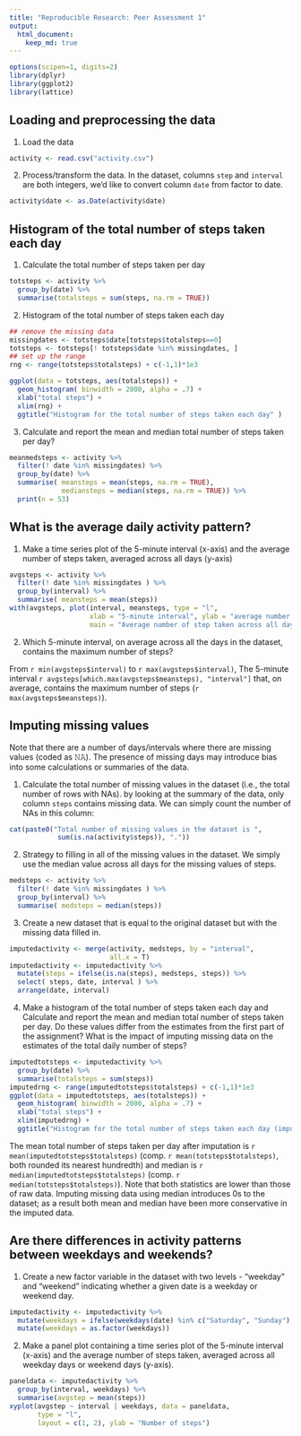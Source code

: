 ```yaml
---
title: "Reproducible Research: Peer Assessment 1"
output: 
  html_document:
    keep_md: true
---
```

```r
options(scipen=1, digits=2)
library(dplyr)
library(ggplot2)
library(lattice)
```


## Loading and preprocessing the data
1. Load the data
```r
activity <- read.csv("activity.csv")
```

2. Process/transform the data. In the dataset, columns `step` and `interval` are both integers, we'd like to convert column `date` from factor to date. 
```r
activity$date <- as.Date(activity$date)
```

## Histogram of the total number of steps taken each day
1. Calculate the total number of steps taken per day
```r
totsteps <- activity %>%
  group_by(date) %>%
  summarise(totalsteps = sum(steps, na.rm = TRUE))
```

2. Histogram of the total number of steps taken each day
```r
## remove the missing data
missingdates <- totsteps$date[totsteps$totalsteps==0]
totsteps <- totsteps[! totsteps$date %in% missingdates, ]
## set up the range
rng <- range(totsteps$totalsteps) + c(-1,1)*1e3

ggplot(data = totsteps, aes(totalsteps)) + 
  geom_histogram( binwidth = 2000, alpha = .7) +
  xlab("total steps") + 
  xlim(rng) +
  ggtitle("Histogram for the total number of steps taken each day" )
```

3. Calculate and report the mean and median total number of steps taken per day?
```r
meanmedsteps <- activity %>% 
  filter(! date %in% missingdates) %>%
  group_by(date) %>%
  summarise( meansteps = mean(steps, na.rm = TRUE), 
             mediansteps = median(steps, na.rm = TRUE)) %>%
  print(n = 53)
```

## What is the average daily activity pattern?
1. Make a time series plot  of the 5-minute interval (x-axis) and the average number of steps taken, averaged across all days (y-axis)
```r
avgsteps <- activity %>%
  filter(! date %in% missingdates ) %>%
  group_by(interval) %>%
  summarise( meansteps = mean(steps))
with(avgsteps, plot(interval, meansteps, type = "l",
                    xlab = "5-minute interval", ylab = "average number of step taken",
                    main = "Average number of step taken across all days"))
```

2. Which 5-minute interval, on average across all the days in the dataset, contains the maximum number of steps?

From `r min(avgsteps$interval)` to `r max(avgsteps$interval)`, 
The 5-minute interval `r avgsteps[which.max(avgsteps$meansteps), "interval"]` that,
on average, contains the maximum number of steps (`r max(avgsteps$meansteps)`). 

## Imputing missing values
Note that there are a number of days/intervals where there are missing values (coded as 𝙽𝙰). The presence of missing days may introduce bias into some calculations or summaries of the data.

1. Calculate the total number of missing values in the dataset (i.e., the total number of rows with NAs). by looking at the summary of the data, only column `steps` contains missing data. We can simply count the number of NAs in this column:
```r
cat(paste0("Total number of missing values in the dataset is ", 
            sum(is.na(activity$steps)), "."))
```
2. Strategy to filling in all of the missing values in the dataset. We simply use the median value across all days for the missing values of steps. 
```r
medsteps <- activity %>%
  filter(! date %in% missingdates ) %>%
  group_by(interval) %>%
  summarise( medsteps = median(steps))
```
3. Create a new dataset that is equal to the original dataset but with the missing data filled in.
```r
imputedactivity <- merge(activity, medsteps, by = "interval", 
                         all.x = T)
imputedactivity <- imputedactivity %>%
  mutate(steps = ifelse(is.na(steps), medsteps, steps)) %>%
  select( steps, date, interval ) %>%
  arrange(date, interval)
```

4. Make a histogram of the total number of steps taken each day and Calculate and report the mean and median total number of steps taken per day. Do these values differ from the estimates from the first part of the assignment? What is the impact of imputing missing data on the estimates of the total daily number of steps?
```r
imputedtotsteps <- imputedactivity %>%
  group_by(date) %>%
  summarise(totalsteps = sum(steps))
imputedrng <- range(imputedtotsteps$totalsteps) + c(-1,1)*1e3
ggplot(data = imputedtotsteps, aes(totalsteps)) + 
  geom_histogram( binwidth = 2000, alpha = .7) +
  xlab("total steps") + 
  xlim(imputedrng) +
  ggtitle("Histogram for the total number of steps taken each day (imputed)" )

```

The mean total number of steps taken per day after imputation is `r mean(imputedtotsteps$totalsteps)` (comp. `r mean(totsteps$totalsteps)`, both rounded its nearest hundredth) and median is `r median(imputedtotsteps$totalsteps)` (comp. `r median(totsteps$totalsteps)`). Note that both statistics are lower than those of raw data. Imputing missing data using median introduces 0s to the dataset; as a result both mean and median have been more conservative in the imputed data. 

## Are there differences in activity patterns between weekdays and weekends?
1. Create a new factor variable in the dataset with two levels - "weekday" and "weekend" indicating whether a given date is a weekday or weekend day. 
```r
imputedactivity <- imputedactivity %>%
  mutate(weekdays = ifelse(weekdays(date) %in% c("Saturday", "Sunday"), "weekend", "weekday")) %>%
  mutate(weekdays = as.factor(weekdays))
```

2. Make a panel plot containing a time series plot of the 5-minute interval (x-axis) and the average number of steps taken, averaged across all weekday days or weekend days (y-axis). 
```r
paneldata <- imputedactivity %>%
  group_by(interval, weekdays) %>%
  summarise(avgstep = mean(steps))
xyplot(avgstep ~ interval | weekdays, data = paneldata,
       type = "l", 
       layout = c(1, 2), ylab = "Number of steps")
```

